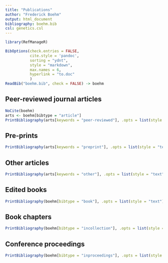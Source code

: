```yaml
---
title: "Publications" 
author: "Frederick Boehm" 
output: html_document 
bibliography: boehm.bib 
csl: genetics.csl
---
```




```r
library(RefManageR)
```

```r
BibOptions(check.entries = FALSE, 
           cite.style = 'pandoc', 
           sorting = "ydnt", 
           style = "markdown", 
           max.names = 6, 
           hyperlink = "to.doc"
           )
ReadBib("boehm.bib", check = FALSE) -> boehm
```

## Peer-reviewed journal articles


```r
NoCite(boehm)
arts <- boehm[bibtype = "article"]
PrintBibliography(arts[keywords = "peer-reviewed"], .opts = list(style = "text"))
```

## Pre-prints

```r
PrintBibliography(arts[keywords = "preprint"], .opts = list(style = "text"))
```



## Other articles


```r
PrintBibliography(arts[keywords = "other"], .opts = list(style = "text"))
```

## Edited books


```r
PrintBibliography(boehm[bibtype = "book"], .opts = list(style = "text"))
```



## Book chapters


```r
PrintBibliography(boehm[bibtype = "incollection"], .opts = list(style = "text"))
```



## Conference proceedings


```r
PrintBibliography(boehm[bibtype = "inproceedings"], .opts = list(style = "text"))
```
